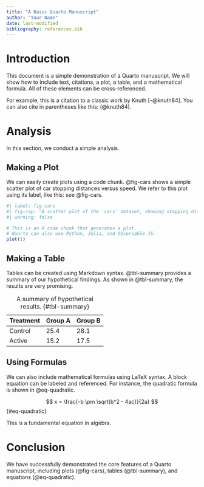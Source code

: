 ```yaml
---
title: "A Basic Quarto Manuscript"
author: "Your Name"
date: last-modified
bibliography: references.bib
---
```


# Introduction

This document is a simple demonstration of a Quarto manuscript.
We will show how to include text, citations, a plot, a table, and a mathematical formula.
All of these elements can be cross-referenced.

For example, this is a citation to a classic work by Knuth [-@knuth84].
You can also cite in parentheses like this: (@knuth84).

# Analysis

In this section, we conduct a simple analysis.

## Making a Plot

We can easily create plots using a code chunk.
@fig-cars shows a simple scatter plot of car stopping distances versus speed.
We refer to this plot using its label, like this: see @fig-cars.

```r
#| label: fig-cars
#| fig-cap: "A scatter plot of the 'cars' dataset, showing stopping distance as a function of speed."
#| warning: false

# This is an R code chunk that generates a plot.
# Quarto can also use Python, Julia, and Observable JS.
plot(1)
```

## Making a Table

Tables can be created using Markdown syntax.
@tbl-summary provides a summary of our hypothetical findings.
As shown in @tbl-summary, the results are very promising.

| Treatment | Group A | Group B |
|-----------|---------|---------|
| Control   | 25.4    | 28.1    |
| Active    | 15.2    | 17.5    |

: A summary of hypothetical results. {#tbl-summary}

## Using Formulas

We can also include mathematical formulas using LaTeX syntax.
A block equation can be labeled and referenced.
For instance, the quadratic formula is shown in @eq-quadratic.

$$
x = \frac{-b \pm \sqrt{b^2 - 4ac}}{2a}
$$ {#eq-quadratic}

This is a fundamental equation in algebra.

# Conclusion

We have successfully demonstrated the core features of a Quarto manuscript, including plots (@fig-cars), tables (@tbl-summary), and equations (@eq-quadratic).
